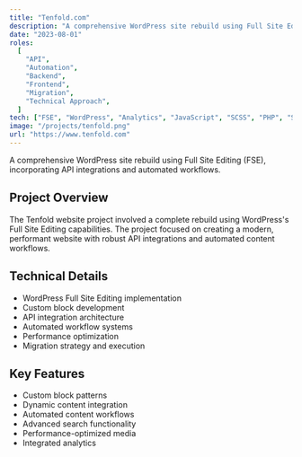 ```yaml
---
title: "Tenfold.com"
description: "A comprehensive WordPress site rebuild using Full Site Editing (FSE), incorporating API integrations and automated workflows."
date: "2023-08-01"
roles:
  [
    "API",
    "Automation",
    "Backend",
    "Frontend",
    "Migration",
    "Technical Approach",
  ]
tech: ["FSE", "WordPress", "Analytics", "JavaScript", "SCSS", "PHP", "SEO"]
image: "/projects/tenfold.png"
url: "https://www.tenfold.com"
---
```


A comprehensive WordPress site rebuild using Full Site Editing (FSE), incorporating API integrations and automated workflows.

## Project Overview

The Tenfold website project involved a complete rebuild using WordPress's Full Site Editing capabilities. The project focused on creating a modern, performant website with robust API integrations and automated content workflows.

## Technical Details

- WordPress Full Site Editing implementation
- Custom block development
- API integration architecture
- Automated workflow systems
- Performance optimization
- Migration strategy and execution

## Key Features

- Custom block patterns
- Dynamic content integration
- Automated content workflows
- Advanced search functionality
- Performance-optimized media
- Integrated analytics
